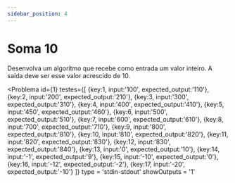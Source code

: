 ```yaml
---
sidebar_position: 4
---
```


# Soma 10

Desenvolva um algoritmo que recebe como entrada um valor inteiro. A saída deve ser esse valor acrescido de 10.

<Problema id={1}
testes={[
    {key:1,  input:'100', expected_output:'110'},
    {key:2,  input:'200', expected_output:'210'},
    {key:3,  input:'300', expected_output:'310'},
    {key:4,  input:'400', expected_output:'410'},
    {key:5,  input:'450', expected_output:'460'},
    {key:6,  input:'500', expected_output:'510'},
    {key:7,  input:'600', expected_output:'610'},
    {key:8,  input:'700', expected_output:'710'},
    {key:9,  input:'800', expected_output:'810'},
    {key:10, input:'810', expected_output:'820'},
    {key:11, input:'820', expected_output:'830'},
    {key:12, input:'830', expected_output:'840'},
    {key:13, input:'0',   expected_output:'10'},
    {key:14, input:'-1',  expected_output:'9'},
    {key:15, input:'-10',  expected_output:'0'},
    {key:16, input:'-12', expected_output:'-2'},
    {key:17, input:'-20', expected_output:'-10'}
]}
type = 'stdin-stdout'
showOutputs = '1'
></Problema>